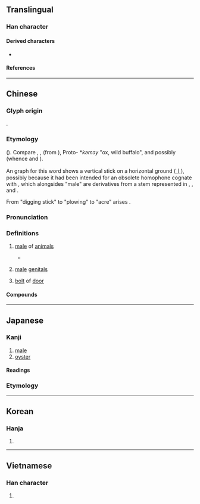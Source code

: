 {{also|牝}}
{{character info}}
==Translingual==

===Han character===
{{Han char|rn=93|rad=牛|as=03|sn=7|four=24510|canj=HQG|ids=⿰牛土}}

====Derived characters====
* {{l|mul|[[𪋂]], [[𧚒]]}}

====References====
{{Han ref|kx=0697.110|dkj=19933|dj=1110.010|hdz=31801.020|uh=7261}}

----

==Chinese==
{{zh-forms}}

===Glyph origin===
{{Han etym}}
{{Han compound|牛|土|c1=s|c2=p|t1=cattle|ls=psc}}.

===Etymology===
{{der|zh|aav}} ({{zh-ref|Schuessler}}). Compare {{cog|km|ឈ្មោល}}, {{cog|omx|jmur|jmūr ~ jmur|male (elephant)}}, {{cog|sza|rəmɔːl||male}} (from {{cog|mkh-pro|*jm(o:)l||male}}), Proto-{{w|Waic languages|Waic}} *''kəmɔy'' "ox, wild buffalo", and possibly {{cog|mkh-vie-pro|*mɔːlʔ||person, human being}} (whence {{cog|vi|mọi||(derogatory) savage, barbaric}} and {{cog|mtq|mõl||human being}}).

An {{w|Oracle Bones|OB}} graph for this word shows a vertical stick on a horizontal ground (丄), possibly because it had been intended for an obsolete homophone cognate with {{cog|mkh-vie-pro|*c-mɔːlʔ||digging stick}}, which alongsides "male" are derivatives from a stem represented in {{cog|kjg|tr=crmɔɔl|t=digging stick}}, {{m|kjg|tr=cmɔ:l|t=to plant (rice) with digging stick}}, and {{cog|mkh-okm|cval||to enter, penetrate, (of animals) copulate}}.

From "digging stick" to "plowing" to "acre" arises {{och-l|畝|cropland (classical Chinese), mu (a Chinese measuring unit for area)}}.

===Pronunciation===
{{zh-pron
|m=mǔ
|c=maau5,mau5
|c_note=mau5 - dated variant
|h=pfs=méu
|md=mū/mēu
|md_note=mū - vernacular; mēu - literary
|mn=bó͘
|mn-t=bhou2
|mc=y
|oc=y
|ma=
|cat=n
}}

===Definitions===
{{zh-hanzi}}

# {{lb|zh|obsolete}} [[male]] of [[animal|animals]]
#: {{zh-syn|雄|公}}
#: {{zh-ant|牝}}
#* {{zh-x|駉駉 牡 馬，在 坰 之 野。|Fat and large are the stallions,<br/>On the plains of the far-distant borders.|ref=Shijing}}
# {{lb|zh|obsolete}} [[male]] [[genitals]]
# {{lb|zh|obsolete}} [[bolt]] of [[door]]

====Compounds====
{{zh-der|牡丹|牡蠣|牡鹿|四牡|堅牡|牝牡|求牡|秋牡丹|松葉牡丹|牡丹花|白牡丹|牝雞牡鳴|牡丹亭|牝牡驪黃|牡丹江|門牡|雉求牡匹|關牡|野牡丹}}

----

==Japanese==

===Kanji===
{{ja-kanji|grade=|rs=牛03}}

# [[male]]
# [[oyster]]

====Readings====
{{ja-readings
|goon=む, も
|kanon=ぼう
|kanyoon=ぼ
|kun=おす-,お-,おん-
}}
===Etymology===
{{ja-kanjitab|おす|yomi=kun}}
{{ja-see|雄|key=おす}}

----

==Korean==

===Hanja===
{{ko-hanja|hangeul=모|eumhun=|rv=mo|mr=mo|y=mo}}

# {{rfdef|ko|sort=牛03}}

----

==Vietnamese==

===Han character===
{{vi-readings|reading=mẫu|rs=牛03}}

# {{rfdef|vi|sort=牛03}}
